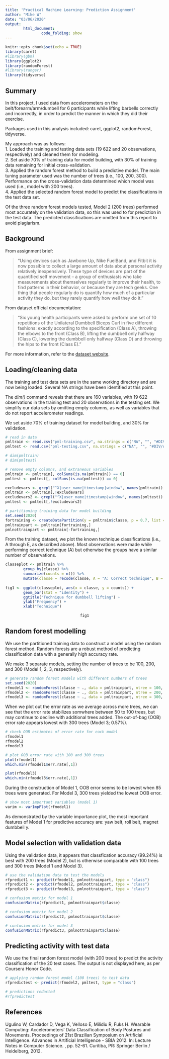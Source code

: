 ```yaml
---
title: 'Practical Machine Learning: Prediction Assignment'
author: "Mike W"
date: "03/06/2020"
output: 
        html_document:
                code_folding: show
---
```


```r
knitr::opts_chunk$set(echo = TRUE)
library(caret)
#library(gbm) 
library(ggplot2)
library(randomForest)
#library(ranger)
library(tidyverse)
```

## Summary
In this project, I used data from accelerometers on the belt/forearm/arm/dumbell for 6 participants while lifting barbells correctly and incorrectly, in order to predict the manner in which they did their exercise. <br>

Packages used in this analysis included: caret, ggplot2, randomForest, tidyverse.<br>

My approach was as follows:<br>
1. Loaded the training and testing data sets (19 622 and 20 observations, respectively) and cleaned them for modeling.<br>
2. Set aside 70% of training data for model building, with 30% of training data remaining for initial cross-validation. <br> 
3. Applied the random forest method to build a predictive model. The main tuning parameter used was the number of trees (i.e., 100, 200, 300). Performance on the cross-validation data determined which model was used (i.e., model with 200 trees). <br>
4. Applied the selected random forest model to predict the classifications in the test data set.

Of the three random forest models tested, Model 2 (200 trees) performed most accurately on the validation data, so this was used to for prediction in the test data. The predicted classifications are omitted from this report to avoid plagiarism. 

## Background
From assignment brief:

> 
>"Using devices such as Jawbone Up, Nike FuelBand, and Fitbit it is now possible to collect a large amount of data about personal activity relatively inexpensively. These type of devices are part of the quantified self movement – a group of enthusiasts who take measurements about themselves regularly to improve their health, to find patterns in their behavior, or because they are tech geeks. One thing that people regularly do is quantify how much of a particular activity they do, but they rarely quantify how well they do it."
>

From dataset official documentation:

>
>"Six young health participants were asked to perform one set of 10 repetitions of the Unilateral Dumbbell Biceps Curl in five different fashions: exactly according to the specification (Class A), throwing the elbows to the front (Class B), lifting the dumbbell only halfway (Class C), lowering the dumbbell only halfway (Class D) and throwing the hips to the front (Class E)."
>

For more information, refer to the [dataset website](http://web.archive.org/web/20161224072740/http:/groupware.les.inf.puc-rio.br/har#weight_lifting_exercises).

## Loading/cleaning data
The training and test data sets are in the same working directory and are now being loaded. Several NA strings have been identified at this point.

The *dim()* command reveals that there are 160 variables, with 19 622 observations in the training test and 20 observations in the testing set. We simplify our data sets by omitting empty columns, as well as variables that do not report accelerometer readings.

We set aside 70% of training dataset for model building, and 30% for validation.
```r
# read in data
pmltrain <- read.csv("pml-training.csv", na.strings = c("NA", "", "#DIV/o!"))
pmltest <- read.csv("pml-testing.csv", na.strings = c("NA", "", "#DIV/o!"))

# dim(pmltrain)
# dim(pmltest)

# remove empty columns, and extraneous variables
pmltrain <- pmltrain[, colSums(is.na(pmltrain)) == 0]
pmltest <- pmltest[, colSums(is.na(pmltest)) == 0]

excludevars <- grepl("^X|user_name|timestamp|window", names(pmltrain))
pmltrain <- pmltrain[,!excludevars]
excludevars2 <- grepl("^X|user_name|timestamp|window", names(pmltest))
pmltest <- pmltest[,!excludevars2]

# partitioning training data for model building
set.seed(2020)
fortraining <- createDataPartition(y = pmltrain$classe, p = 0.7, list = FALSE)
pmltrainpart <- pmltrain[fortraining,]
pmlnottrainpart <- pmltrain[-fortraining,]
```
From the training dataset, we plot the known technique classifications (i.e., A through E, as described above). Most observations were made while performing correct technique (A) but otherwise the groups have a similar number of observations.
```r
classeplot <- pmltrain %>%
        group_by(classe) %>%
        summarize(counts = n()) %>%
        mutate(classe = recode(classe, A = "A: Correct technique", B = "B: Elbows to front", C = "C: Lifting halfway", D = "D: Lowering halfway", E = "E: Hips to front"))
        
fig1 <- ggplot(classeplot, aes(x = classe, y = counts)) +
        geom_bar(stat = "identity") +
        ggtitle("Technique for dumbbell lifting") +
        ylab("Frequency") +
        xlab("Technique")
```
<center>
```r
fig1
```
</center>
## Random forest modelling
We use the partitioned training data to construct a model using the random forest method. Random forests are a robust method of predicting classification data with a generally high accuracy rate. 

We make 3 separate models, setting the number of trees to be 100, 200, and 300 (Model 1, 2, 3, respectively). 
```r
# generate random forest models with different numbers of trees
set.seed(2020)
rfmodel1 <- randomForest(classe ~ ., data = pmltrainpart, ntree = 100, importance = TRUE)
rfmodel2 <- randomForest(classe ~ ., data = pmltrainpart, ntree = 200, importance = TRUE)
rfmodel3 <- randomForest(classe ~ ., data = pmltrainpart, ntree = 300, importance = TRUE)
```
When we plot out the error rate as we average across more trees, we can see that the error rate stabilizes somwhere between 50 to 100 trees, but may continue to decline with additional trees added. The out-of-bag (OOB) error rate appears lowest with 300 trees (Model 3; 0.57%).
```r
# check OOB estimates of error rate for each model
rfmodel1
rfmodel2
rfmodel3

# plot OOB error rate with 100 and 300 trees
plot(rfmodel1)
which.min(rfmodel1$err.rate[,1])

plot(rfmodel3)
which.min(rfmodel3$err.rate[,1])
```
During the construction of Model 1, OOB error seems to be lowest when 85 trees were generated. For Model 3, 300 trees yielded the lowest OOB error.
```r
# show most important variables (model 1)
varim <- varImpPlot(rfmodel1)
```
As demonstrated by the variable importance plot, the most important features of Model 1 for predictive accuracy are: yaw belt, roll belt, magnet dumbbell y.

## Model selection with validation data
Using the validation data, it appears that classfication accuracy (99.24%) is best with 200 trees (Model 2), but is otherwise comparable with 100 trees and 300 trees (Model 1 and Model 3).
```r
# use the validation data to test the models
rfpredict1 <- predict(rfmodel1, pmlnottrainpart, type = "class")
rfpredict2 <- predict(rfmodel2, pmlnottrainpart, type = "class")
rfpredict3 <- predict(rfmodel3, pmlnottrainpart, type = "class")

# confusion matrix for model 1
confusionMatrix(rfpredict1, pmlnottrainpart$classe)

# confusion matrix for model 2
confusionMatrix(rfpredict2, pmlnottrainpart$classe)

# confusion matrix for model 3
confusionMatrix(rfpredict3, pmlnottrainpart$classe)

```
## Predicting activity with test data
We use the final random forest model (with 200 trees) to predict the activity classification of the 20 test cases. The output is not displayed here, as per Coursera Honor Code.
```r
# applying random forest model (100 trees) to test data
rfpredictest <- predict(rfmodel2, pmltest, type = "class")

# predictions redacted
#rfpredictest
```

## References
Ugulino W, Cardador D, Vega K, Velloso E, Milidiu R, Fuks H. Wearable Computing: Accelerometers’ Data Classification of Body Postures and Movements. Proceedings of 21st Brazilian Symposium on Artificial Intelligence. Advances in Artificial Intelligence - SBIA 2012. In: Lecture Notes in Computer Science. , pp. 52-61. Curitiba, PR: Springer Berlin / Heidelberg, 2012. 
